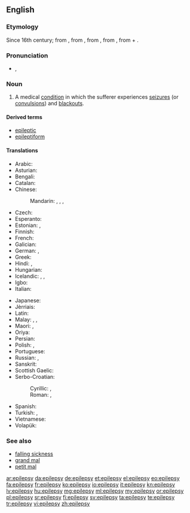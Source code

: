 ==English==
{{wikipedia}}

===Etymology===
Since 16th century; from {{etyl|fro|en}} {{term|epilepsie|lang=fro}}, from {{etyl|la|en}} {{term|epilepsia|epilēpsia|lang=la}}, from {{etyl|grc|en}} {{term|ἐπιληψία|tr=epilēpsia|lang=grc|sc=polytonic}}, from {{term|ἐπιλαμβάνω||I seize|tr=epilambanō|lang=grc|sc=polytonic}}, from {{term|ἐπί||upon|tr=epi|lang=grc|sc=polytonic}} + {{term|λαμβάνω||I take|tr=lambanō|lang=grc|sc=polytonic}}.

===Pronunciation===
* {{IPA|/ˈɛpɪlɛpsi/}}, {{X-SAMPA|/"EpIlEpsi/}}

===Noun===
{{en-noun|epilepsies}}

# {{pathology}} A medical [[condition]] in which the sufferer experiences [[seizure]]s (or [[convulsion]]s) and [[blackout]]s.

====Derived terms====
* [[epileptic]]
* [[epileptiform]]

====Translations====
{{trans-top|medical condition}}
* Arabic: {{t-|ar|صرع|m|tr=Sar3}}
* Asturian: {{t-|ast|epilepsia|f}}
* Bengali: {{t-|bn|মৃগীরোগ}}
* Catalan: {{t-|ca|epilèpsia|f}}
* Chinese:
*: Mandarin: {{t|cmn|癲癇|sc=Hani}}, {{t|cmn|癫痫|tr=diānxián|sc=Hani}}, {{t|cmn|癲癇癥|sc=Hani}}, {{t|cmn|癫痫症|tr=diānxiánzhèng|sc=Hani}}
* Czech: {{t+|cs|epilepsie|f}}
* Esperanto: {{t-|eo|epilepsio}}
* Estonian: {{t+|et|epilepsia}}, {{t+|et|langetõbi}}
* Finnish: {{t+|fi|epilepsia}}
* French: {{t+|fr|épilepsie|f}}
* Galician: {{t-|gl|epilepsia|f}}
* German: {{t+|de|Epilepsie|f}}, {{t-|de|Fallsucht|f}}
* Greek: {{t+|el|επιληψία|f}}
* Hindi: {{t-|hi|अपस्मार|tr=apasmār}}, {{t-|hi|मिर्गी|tr=mirgī}}
* Hungarian: {{t+|hu|epilepszia}}
* Icelandic: {{t+|is|flogaveiki|f}}, {{t+|is|flog|n}}, {{t-|is|niðurfallssýki|f}}
* Igbo: {{tø|ig|ájụ̀}}
* Italian: {{t+|it|epilessia|f}}
{{trans-mid}}
* Japanese: {{t-|ja|癲癇|tr=てんかん, tenkan}}
* Jèrriais: {{tø|roa-jer|épilepsie|f}}
* Latin: {{t-|la|epilepsia|f|alt=epilēpsia}}
* Malay: {{t-|ms|epilepsi}}, {{t-|ms|gila babi}}, {{t-|ms|sawan}}
* Maori: {{t-|mi|hukihuki}}, {{t-|mi|hūkiki}}
* Oriya: {{t+|or|ଅପସ୍ମାର|sc=Orya}}
* Persian: {{t+|fa|صرع|tr=sar}}
* Polish: {{t+|pl|padaczka|f}}, {{t+|pl|epilepsja|f}}
* Portuguese: {{t+|pt|epilepsia|f}}
* Russian: {{t+|ru|эпилепсия|f|tr=epilépsija}}, {{t+|ru|падучая|f|tr=padúčaja}} {{qualifier|obsolete}}
* Sanskrit: {{t-|sa|अपस्मार|tr=apa-smāra}}
* Scottish Gaelic: {{t-|gd|tuiteamas|m}}
* Serbo-Croatian:
*: Cyrillic: {{t-|sh|епилепсија|f|sc=Cyrl}}, {{t-|sh|падавица|f|sc=Cyrl}}
*: Roman: {{t-|sh|epilepsija|f}}, {{t-|sh|padavica|f}}
* Spanish: {{t+|es|epilepsia|f}}
* Turkish: {{t+|tr|sara}}, {{t+|tr|epilepsi}}
* Vietnamese: {{t-|vi|động kinh}}
* Volapük: {{t+|vo|peiläp}}
{{trans-bottom}}

===See also===
* [[falling sickness]]
* [[grand mal]]
* [[petit mal]]

[[ar:epilepsy]]
[[da:epilepsy]]
[[de:epilepsy]]
[[et:epilepsy]]
[[el:epilepsy]]
[[eo:epilepsy]]
[[fa:epilepsy]]
[[fr:epilepsy]]
[[ko:epilepsy]]
[[io:epilepsy]]
[[it:epilepsy]]
[[kn:epilepsy]]
[[lv:epilepsy]]
[[hu:epilepsy]]
[[mg:epilepsy]]
[[ml:epilepsy]]
[[my:epilepsy]]
[[or:epilepsy]]
[[pl:epilepsy]]
[[sr:epilepsy]]
[[fi:epilepsy]]
[[sv:epilepsy]]
[[ta:epilepsy]]
[[te:epilepsy]]
[[tr:epilepsy]]
[[vi:epilepsy]]
[[zh:epilepsy]]